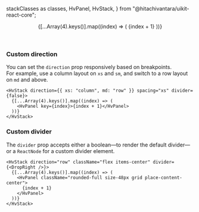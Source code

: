   stackClasses as classes,
  HvPanel,
  HvStack,
} from "@hitachivantara/uikit-react-core";


<Header
  params={{ name: "Stack", classes }}
  Component={HvStack}
  componentName="HvStack"
  controls={{
    direction: { defaultValue: "row" },
    spacing: { defaultValue: "sm" },
    divider: { defaultValue: false },
  }}
>
  {[...Array(4).keys()].map((index) => (
    <HvPanel key={index}>{index + 1}</HvPanel>
  ))}
</Header>

### Custom direction

You can set the `direction` prop responsively based on breakpoints.  
For example, use a column layout on `xs` and `sm`, and switch to a row layout on `md` and above.

```tsx live
<HvStack direction={{ xs: "column", md: "row" }} spacing="xs" divider={false}>
  {[...Array(4).keys()].map((index) => (
    <HvPanel key={index}>{index + 1}</HvPanel>
  ))}
</HvStack>
```

### Custom divider

The `divider` prop accepts either a boolean—to render the default divider—or a `ReactNode` for a custom divider element.

```tsx live
<HvStack direction="row" className="flex items-center" divider={<DropRight />}>
  {[...Array(4).keys()].map((index) => (
    <HvPanel className="rounded-full size-48px grid place-content-center">
      {index + 1}
    </HvPanel>
  ))}
</HvStack>
```
